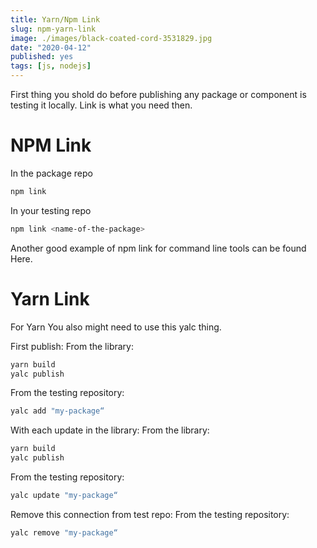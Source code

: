 ```yaml
---
title: Yarn/Npm Link
slug: npm-yarn-link
image: ./images/black-coated-cord-3531829.jpg
date: "2020-04-12"
published: yes
tags: [js, nodejs]
---
```



First thing you shold do before publishing any package or component is testing it locally. Link is what you need then.

# NPM Link

In the package repo

<CodeDivWrapper>

<Highlight>

```bash
npm link
```

</Highlight>

</CodeDivWrapper>

In your testing repo

<CodeDivWrapper>

<Highlight>

```bash
npm link <name-of-the-package>
```

</Highlight>

</CodeDivWrapper>

Another good example of npm link for command line tools can be found <Link to="/blogs/node-cli">Here</Link>.

# Yarn Link

For Yarn You also might need to use this yalc thing.

First publish:
From the library:

<CodeDivWrapper>

<Highlight>

```bash
yarn build
yalc publish
```

</Highlight>

</CodeDivWrapper>

From the testing repository:

<CodeDivWrapper>

<Highlight>

```bash
yalc add "my-package“
```

</Highlight>

</CodeDivWrapper>

With each update in the library:
From the library:

<CodeDivWrapper>

<Highlight>

```bash
yarn build
yalc publish
```

</Highlight>

</CodeDivWrapper>

From the testing repository:

<CodeDivWrapper>

<Highlight>

```bash
yalc update "my-package“
```

</Highlight>

</CodeDivWrapper>

Remove this connection from test repo:
From the testing repository:

<CodeDivWrapper>

<Highlight>

```bash
yalc remove "my-package“
```

</Highlight>

</CodeDivWrapper>
